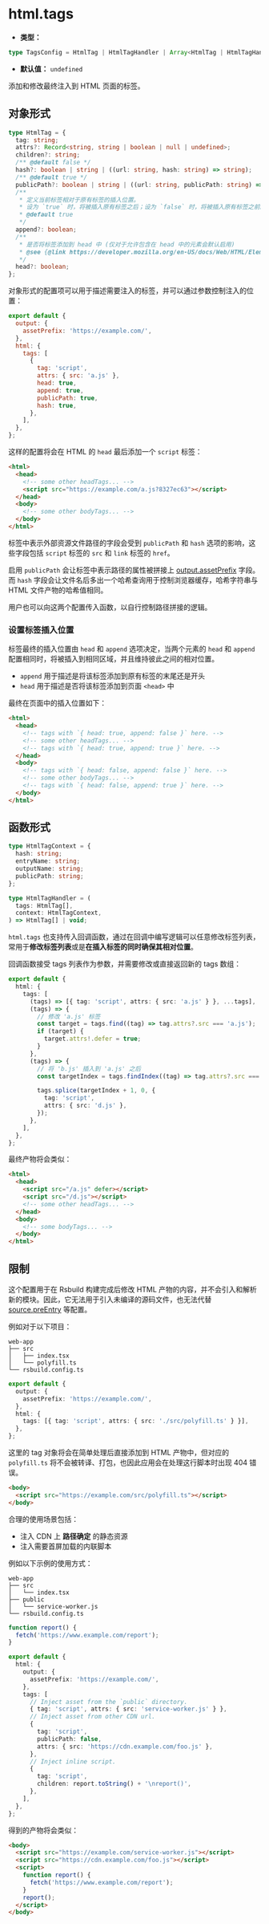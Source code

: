 # html.tags

- **类型：**

```ts
type TagsConfig = HtmlTag | HtmlTagHandler | Array<HtmlTag | HtmlTagHandler>;
```

- **默认值：** `undefined`

添加和修改最终注入到 HTML 页面的标签。

## 对象形式

```ts
type HtmlTag = {
  tag: string;
  attrs?: Record<string, string | boolean | null | undefined>;
  children?: string;
  /** @default false */
  hash?: boolean | string | ((url: string, hash: string) => string);
  /** @default true */
  publicPath?: boolean | string | ((url: string, publicPath: string) => string);
  /**
   * 定义当前标签相对于原有标签的插入位置。
   * 设为 `true` 时，将被插入原有标签之后；设为 `false` 时，将被插入原有标签之前。
   * @default true
   */
  append?: boolean;
  /**
   * 是否将标签添加到 head 中 (仅对于允许包含在 head 中的元素会默认启用)
   * @see {@link https://developer.mozilla.org/en-US/docs/Web/HTML/Element/head#see_also}
   */
  head?: boolean;
};
```

对象形式的配置项可以用于描述需要注入的标签，并可以通过参数控制注入的位置：

```js
export default {
  output: {
    assetPrefix: 'https://example.com/',
  },
  html: {
    tags: [
      {
        tag: 'script',
        attrs: { src: 'a.js' },
        head: true,
        append: true,
        publicPath: true,
        hash: true,
      },
    ],
  },
};
```

这样的配置将会在 HTML 的 `head` 最后添加一个 `script` 标签：

```html
<html>
  <head>
    <!-- some other headTags... -->
    <script src="https://example.com/a.js?8327ec63"></script>
  </head>
  <body>
    <!-- some other bodyTags... -->
  </body>
</html>
```

标签中表示外部资源文件路径的字段会受到 `publicPath` 和 `hash` 选项的影响，这些字段包括 `script` 标签的 `src` 和 `link` 标签的 `href`。

启用 `publicPath` 会让标签中表示路径的属性被拼接上 [output.assetPrefix](/config/output/asset-prefix) 字段。而 `hash` 字段会让文件名后多出一个哈希查询用于控制浏览器缓存，哈希字符串与 HTML 文件产物的哈希值相同。

用户也可以向这两个配置传入函数，以自行控制路径拼接的逻辑。

### 设置标签插入位置

标签最终的插入位置由 `head` 和 `append` 选项决定，当两个元素的 `head` 和 `append` 配置相同时，将被插入到相同区域，并且维持彼此之间的相对位置。

- `append` 用于描述是将该标签添加到原有标签的末尾还是开头
- `head` 用于描述是否将该标签添加到页面 `<head>` 中

最终在页面中的插入位置如下：

```html
<html>
  <head>
    <!-- tags with `{ head: true, append: false }` here. -->
    <!-- some other headTags... -->
    <!-- tags with `{ head: true, append: true }` here. -->
  </head>
  <body>
    <!-- tags with `{ head: false, append: false }` here. -->
    <!-- some other bodyTags... -->
    <!-- tags with `{ head: false, append: true }` here. -->
  </body>
</html>
```

## 函数形式

```ts
type HtmlTagContext = {
  hash: string;
  entryName: string;
  outputName: string;
  publicPath: string;
};

type HtmlTagHandler = (
  tags: HtmlTag[],
  context: HtmlTagContext,
) => HtmlTag[] | void;
```

`html.tags` 也支持传入回调函数，通过在回调中编写逻辑可以任意修改标签列表，常用于**修改标签列表**或是**在插入标签的同时确保其相对位置**。

回调函数接受 tags 列表作为参数，并需要修改或直接返回新的 tags 数组：

```ts
export default {
  html: {
    tags: [
      (tags) => [{ tag: 'script', attrs: { src: 'a.js' } }, ...tags],
      (tags) => {
        // 修改 'a.js' 标签
        const target = tags.find((tag) => tag.attrs?.src === 'a.js');
        if (target) {
          target.attrs!.defer = true;
        }
      },
      (tags) => {
        // 将 'b.js' 插入到 'a.js' 之后
        const targetIndex = tags.findIndex((tag) => tag.attrs?.src === 'a.js');

        tags.splice(targetIndex + 1, 0, {
          tag: 'script',
          attrs: { src: 'd.js' },
        });
      },
    ],
  },
};
```

最终产物将会类似：

```html
<html>
  <head>
    <script src="/a.js" defer></script>
    <script src="/d.js"></script>
    <!-- some other headTags... -->
  </head>
  <body>
    <!-- some bodyTags... -->
  </body>
</html>
```

## 限制

这个配置用于在 Rsbuild 构建完成后修改 HTML 产物的内容，并不会引入和解析新的模块。因此，它无法用于引入未编译的源码文件，也无法代替 [source.preEntry](/config/source/pre-entry) 等配置。

例如对于以下项目：

```text
web-app
├── src
│   ├── index.tsx
│   └── polyfill.ts
└── rsbuild.config.ts
```

```ts title="rsbuild.config.ts"
export default {
  output: {
    assetPrefix: 'https://example.com/',
  },
  html: {
    tags: [{ tag: 'script', attrs: { src: './src/polyfill.ts' } }],
  },
};
```

这里的 tag 对象将会在简单处理后直接添加到 HTML 产物中，但对应的 `polyfill.ts` 将不会被转译、打包，也因此应用会在处理这行脚本时出现 404 错误。

```html
<body>
  <script src="https://example.com/src/polyfill.ts"></script>
</body>
```

合理的使用场景包括：

- 注入 CDN 上 **路径确定** 的静态资源
- 注入需要首屏加载的内联脚本

例如以下示例的使用方式：

```text
web-app
├── src
│   └── index.tsx
├── public
│   └── service-worker.js
└── rsbuild.config.ts
```

```ts title="rsbuild.config.ts"
function report() {
  fetch('https://www.example.com/report');
}

export default {
  html: {
    output: {
      assetPrefix: 'https://example.com/',
    },
    tags: [
      // Inject asset from the `public` directory.
      { tag: 'script', attrs: { src: 'service-worker.js' } },
      // Inject asset from other CDN url.
      {
        tag: 'script',
        publicPath: false,
        attrs: { src: 'https://cdn.example.com/foo.js' },
      },
      // Inject inline script.
      {
        tag: 'script',
        children: report.toString() + '\nreport()',
      },
    ],
  },
};
```

得到的产物将会类似：

```html
<body>
  <script src="https://example.com/service-worker.js"></script>
  <script src="https://cdn.example.com/foo.js"></script>
  <script>
    function report() {
      fetch('https://www.example.com/report');
    }
    report();
  </script>
</body>
```
